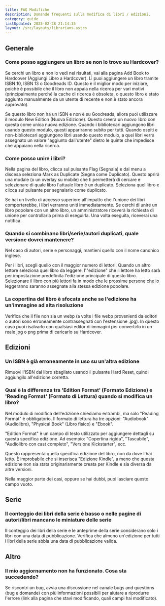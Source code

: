 ```yaml
---
title: FAQ Modifiche
description: Domande frequenti sulla modifica di libri / edizioni.
category: guide
lastUpdated: 2025-02-28 21:14:35
layout: /src/layouts/librarians.astro
---
```


## Generale
### Come posso aggiungere un libro se non lo trovo su Hardcover?
Se cerchi un libro e non lo vedi nei risultati, vai alla pagina Add Book to Hardcover (Aggiungi Libro a Hardcover). Lì puoi aggiungere un libro tramite ISBN 10, ISBN 13 o Goodreads ID. Questo è il miglior modo per iniziare, poiché è possibile che il libro non appaia nella ricerca per vari motivi (principalmente perché la cache di ricerca è obsoleta, o questo libro è stato aggiunto manualmente da un utente di recente e non è  stato ancora approvato).

Se questo libro non ha un ISBN e non è su Goodreads, allora puoi utilizzare il modulo New Edition (Nuova Edizione). Questo creerà un nuovo libro con questa come unica nuova edizione. Quando i bibliotecari aggiungono libri usando questo modulo, questi appariranno subito per tutti. Quando ospiti e non-bibliotecari aggiungono libri usando questo modulo, a quei libri verrà assegnato un valore "aggiunto dall'utente" dietro le quinte che impedisce che appaiano nella ricerca.

### Come posso unire i libri?
Nella pagina del libro, clicca sul pulsante Flag (Segnala) e dal menu a discesa seleziona Mark as Duplicate (Segna come Duplicato). Questo aprirà una modale (o un overlay su mobile) che ti permetterà di cercare e selezionare di quale libro l'attuale libro è un duplicato. Seleziona quel libro e clicca sul pulsante per segnalarlo come duplicato.

Se hai un livello di accesso superiore all'impatto che l'unione dei libri comporterebbe, i libri verranno uniti immediatamente. Se cerchi di unire un libro popolare con un altro libro, un amministratore riceverà la richiesta di unione per controllarla prima di eseguirla. Una volta eseguita, riceverai una notifica.

### Quando si combinano libri/serie/autori duplicati, quale versione dovrei mantenere?
Nel caso di autori, serie e personaggi, mantieni quello con il nome canonico inglese.

Per i libri, scegli quello con il maggior numero di lettori. Quando un altro lettore seleziona quel libro da leggere, l'"edizione" che il lettore ha letto sarà per impostazione predefinita l'edizione principale di questo libro. Selezionare il libro con più lettori fa in modo che le prossime persone che lo leggeranno saranno assegnate alla stessa edizione popolare.

### La copertina del libro è sfocata anche se l'edizione ha un'immagine ad alta risoluzione
Verifica che il file non sia un webp (a volte i file webp provenienti da editori o autori sono erroneamente contrassegnati con l'estensione .jpg). In questo caso puoi risalvarlo con qualsiasi editor di immagini per convertirlo in un reale jpg o png prima di caricarlo su Hardcover.

## Edizioni
### Un ISBN è già erroneamente in uso su un'altra edizione
Rimuovi l'ISBN dal libro sbagliato usando il pulsante Hard Reset, quindi aggiungilo all'edizione corretta.

### Qual è la differenza tra 'Edition Format' (Formato Edizione) e 'Reading Format' (Formato di Lettura) quando si modifica un libro?
Nel modulo di modifica dell'edizione chiediamo entrambi, ma solo "Reading Format" è obbligatorio. Il formato di lettura ha tre opzioni: "Audiobook" (Audiolibro), "Physical Book" (Libro fisico) e "Ebook".

"Edition Format" è un campo di testo utilizzato per aggiungere dettagli su questa specifica edizione. Ad esempio: "Copertina rigida", "Tascabile", "Audiolibro con cast completo", "Versione Kickstarter", ecc.

Questo rappresenta quella specifica edizione del libro, non da dove l'hai letto. È improbabile che si inserisca "Edizione Kindle", a meno che questa edizione non sia stata originariamente creata per Kindle e sia diversa da altre versioni.

Nella maggior parte dei casi, oppure se hai dubbi, puoi lasciare questo campo vuoto.

## Serie
### Il conteggio dei libri della serie è basso o nelle pagine di autori/libri mancano le miniature delle serie
Il conteggio dei libri della serie e le anteprime della serie considerano solo i libri con una data di pubblicazione. Verifica che almeno un'edizione per tutti i libri della serie abbia una data di pubblicazione valida.

## Altro
### Il mio aggiornamento non ha funzionato. Cosa sta succedendo?
Se riscontri un bug, avvia una discussione nel canale bugs and questions (bug e domande) con più informazioni possibili per aiutare a riprodurre l'errore (link alla pagina che stavi modificando, quali campi hai modificato).
